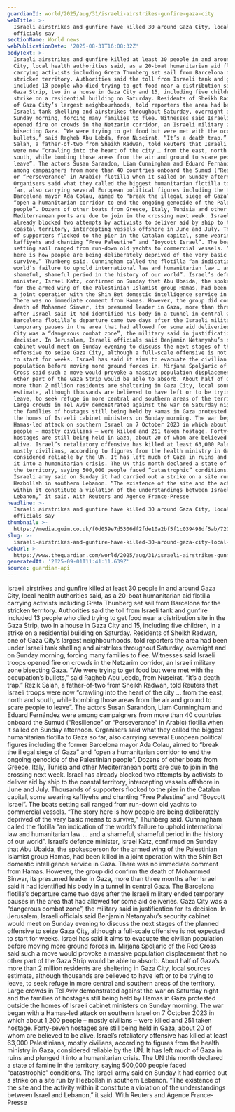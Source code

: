 ```yaml
---
guardianId: world/2025/aug/31/israeli-airstrikes-gunfire-gaza-city
webTitle: >-
  Israeli airstrikes and gunfire have killed 30 around Gaza City, local
  officials say
sectionName: World news
webPublicationDate: '2025-08-31T16:08:32Z'
bodyText: >-
  Israeli airstrikes and gunfire killed at least 30 people in and around Gaza
  City, local health authorities said, as a 20-boat humanitarian aid flotilla
  carrying activists including Greta Thunberg set sail from Barcelona for the
  stricken territory. Authorities said the toll from Israeli tank and gunfire
  included 13 people who died trying to get food near a distribution site in the
  Gaza Strip, two in a house in Gaza City and 15, including five children, in a
  strike on a residential building on Saturday. Residents of Sheikh Radwan, one
  of Gaza City’s largest neighbourhoods, told reporters the area had been under
  Israeli tank shelling and airstrikes throughout Saturday, overnight and on
  Sunday morning, forcing many families to flee. Witnesses said Israeli troops
  opened fire on crowds in the Netzarim corridor, an Israeli military zone
  bisecting Gaza. “We were trying to get food but were met with the occupation’s
  bullets,” said Ragheb Abu Lebda, from Nuseirat. “It’s a death trap.” Rezik
  Salah, a father-of-two from Sheikh Radwan, told Reuters that Israeli troops
  were now “crawling into the heart of the city … from the east, north and
  south, while bombing those areas from the air and ground to scare people to
  leave”. The actors Susan Sarandon, Liam Cunningham and Eduard Fernández were
  among campaigners from more than 40 countries onboard the Sumud (“Resilience”
  or “Perseverance” in Arabic) flotilla when it sailed on Sunday afternoon.
  Organisers said what they called the biggest humanitarian flotilla to Gaza so
  far, also carrying several European political figures including the former
  Barcelona mayor Ada Colau, aimed to “break the illegal siege of Gaza” and
  “open a humanitarian corridor to end the ongoing genocide of the Palestinian
  people”. Dozens of other boats from Greece, Italy, Tunisia and other
  Mediterranean ports are due to join in the crossing next week. Israel has
  already blocked two attempts by activists to deliver aid by ship to the
  coastal territory, intercepting vessels offshore in June and July. Thousands
  of supporters flocked to the pier in the Catalan capital, some wearing
  kaffiyehs and chanting “Free Palestine” and “Boycott Israel”. The boats
  setting sail ranged from run-down old yachts to commercial vessels. “The story
  here is how people are being deliberately deprived of the very basic means to
  survive,” Thunberg said. Cunningham called the flotilla “an indication of the
  world’s failure to uphold international law and humanitarian law … and a
  shameful, shameful period in the history of our world”. Israel’s defence
  minister, Israel Katz, confirmed on Sunday that Abu Ubaida, the spokesperson
  for the armed wing of the Palestinian Islamist group Hamas, had been killed in
  a joint operation with the Shin Bet domestic intelligence service in Gaza.
  There was no immediate comment from Hamas. However, the group did confirm the
  death of Mohammed Sinwar, its presumed leader in Gaza, more than three months
  after Israel said it had identified his body in a tunnel in central Gaza. The
  Barcelona flotilla’s departure came two days after the Israeli military ended
  temporary pauses in the area that had allowed for some aid deliveries. Gaza
  City was a “dangerous combat zone”, the military said in justification for its
  decision. In Jerusalem, Israeli officials said Benjamin Netanyahu’s security
  cabinet would meet on Sunday evening to discuss the next stages of the planned
  offensive to seize Gaza City, although a full-scale offensive is not expected
  to start for weeks. Israel has said it aims to evacuate the civilian
  population before moving more ground forces in. Mirjana Spoljaric of the Red
  Cross said such a move would provoke a massive population displacement that no
  other part of the Gaza Strip would be able to absorb. About half of Gaza’s
  more than 2 million residents are sheltering in Gaza City, local sources
  estimate, although thousands are believed to have left or to be trying to
  leave, to seek refuge in more central and southern areas of the territory.
  Large crowds in Tel Aviv demonstrated against the war on Saturday night and
  the families of hostages still being held by Hamas in Gaza protested outside
  the homes of Israeli cabinet ministers on Sunday morning. The war began with a
  Hamas-led attack on southern Israel on 7 October 2023 in which about 1,200
  people – mostly civilians – were killed and 251 taken hostage. Forty-seven
  hostages are still being held in Gaza, about 20 of whom are believed to be
  alive. Israel’s retaliatory offensive has killed at least 63,000 Palestinians,
  mostly civilians, according to figures from the health ministry in Gaza,
  considered reliable by the UN. It has left much of Gaza in ruins and plunged
  it into a humanitarian crisis. The UN this month declared a state of famine in
  the territory, saying 500,000 people faced “catastrophic” conditions. The
  Israeli army said on Sunday it had carried out a strike on a site run by
  Hezbollah in southern Lebanon. “The existence of the site and the activity
  within it constitute a violation of the understandings between Israel and
  Lebanon,” it said. With Reuters and Agence France-Presse
headline: >-
  Israeli airstrikes and gunfire have killed 30 around Gaza City, local
  officials say
thumbnail: >-
  https://media.guim.co.uk/f0d059e7d5306df2fde10a2bf5f1c039498df5ab/720_0_7200_5760/500.jpg
slug: >-
  israeli-airstrikes-and-gunfire-have-killed-30-around-gaza-city-local-officials-say
webUrl: >-
  https://www.theguardian.com/world/2025/aug/31/israeli-airstrikes-gunfire-gaza-city
generatedAt: '2025-09-01T11:41:11.639Z'
source: guardian-api
---
```

Israeli airstrikes and gunfire killed at least 30 people in and around Gaza City, local health authorities said, as a 20-boat humanitarian aid flotilla carrying activists including Greta Thunberg set sail from Barcelona for the stricken territory. Authorities said the toll from Israeli tank and gunfire included 13 people who died trying to get food near a distribution site in the Gaza Strip, two in a house in Gaza City and 15, including five children, in a strike on a residential building on Saturday. Residents of Sheikh Radwan, one of Gaza City’s largest neighbourhoods, told reporters the area had been under Israeli tank shelling and airstrikes throughout Saturday, overnight and on Sunday morning, forcing many families to flee. Witnesses said Israeli troops opened fire on crowds in the Netzarim corridor, an Israeli military zone bisecting Gaza. “We were trying to get food but were met with the occupation’s bullets,” said Ragheb Abu Lebda, from Nuseirat. “It’s a death trap.” Rezik Salah, a father-of-two from Sheikh Radwan, told Reuters that Israeli troops were now “crawling into the heart of the city … from the east, north and south, while bombing those areas from the air and ground to scare people to leave”. The actors Susan Sarandon, Liam Cunningham and Eduard Fernández were among campaigners from more than 40 countries onboard the Sumud (“Resilience” or “Perseverance” in Arabic) flotilla when it sailed on Sunday afternoon. Organisers said what they called the biggest humanitarian flotilla to Gaza so far, also carrying several European political figures including the former Barcelona mayor Ada Colau, aimed to “break the illegal siege of Gaza” and “open a humanitarian corridor to end the ongoing genocide of the Palestinian people”. Dozens of other boats from Greece, Italy, Tunisia and other Mediterranean ports are due to join in the crossing next week. Israel has already blocked two attempts by activists to deliver aid by ship to the coastal territory, intercepting vessels offshore in June and July. Thousands of supporters flocked to the pier in the Catalan capital, some wearing kaffiyehs and chanting “Free Palestine” and “Boycott Israel”. The boats setting sail ranged from run-down old yachts to commercial vessels. “The story here is how people are being deliberately deprived of the very basic means to survive,” Thunberg said. Cunningham called the flotilla “an indication of the world’s failure to uphold international law and humanitarian law … and a shameful, shameful period in the history of our world”. Israel’s defence minister, Israel Katz, confirmed on Sunday that Abu Ubaida, the spokesperson for the armed wing of the Palestinian Islamist group Hamas, had been killed in a joint operation with the Shin Bet domestic intelligence service in Gaza. There was no immediate comment from Hamas. However, the group did confirm the death of Mohammed Sinwar, its presumed leader in Gaza, more than three months after Israel said it had identified his body in a tunnel in central Gaza. The Barcelona flotilla’s departure came two days after the Israeli military ended temporary pauses in the area that had allowed for some aid deliveries. Gaza City was a “dangerous combat zone”, the military said in justification for its decision. In Jerusalem, Israeli officials said Benjamin Netanyahu’s security cabinet would meet on Sunday evening to discuss the next stages of the planned offensive to seize Gaza City, although a full-scale offensive is not expected to start for weeks. Israel has said it aims to evacuate the civilian population before moving more ground forces in. Mirjana Spoljaric of the Red Cross said such a move would provoke a massive population displacement that no other part of the Gaza Strip would be able to absorb. About half of Gaza’s more than 2 million residents are sheltering in Gaza City, local sources estimate, although thousands are believed to have left or to be trying to leave, to seek refuge in more central and southern areas of the territory. Large crowds in Tel Aviv demonstrated against the war on Saturday night and the families of hostages still being held by Hamas in Gaza protested outside the homes of Israeli cabinet ministers on Sunday morning. The war began with a Hamas-led attack on southern Israel on 7 October 2023 in which about 1,200 people – mostly civilians – were killed and 251 taken hostage. Forty-seven hostages are still being held in Gaza, about 20 of whom are believed to be alive. Israel’s retaliatory offensive has killed at least 63,000 Palestinians, mostly civilians, according to figures from the health ministry in Gaza, considered reliable by the UN. It has left much of Gaza in ruins and plunged it into a humanitarian crisis. The UN this month declared a state of famine in the territory, saying 500,000 people faced “catastrophic” conditions. The Israeli army said on Sunday it had carried out a strike on a site run by Hezbollah in southern Lebanon. “The existence of the site and the activity within it constitute a violation of the understandings between Israel and Lebanon,” it said. With Reuters and Agence France-Presse
